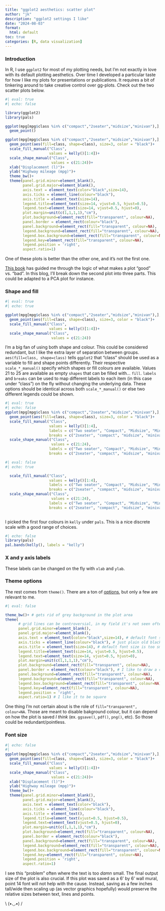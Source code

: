 ```yaml
---
title: "ggplot2 aesthetics: scatter plot"
author: "jk"
description: "ggplot2 settings I like"
date: "2024-08-03"
format: 
  html: default
toc: true
categories: [R, data visualization]
---
```


### Introduction

In R, I use `ggplot2` for most of my plotting needs, but
I'm not exactly in love with its default plotting aesthetics. Over time I developed a particular taste for how I like my plots for presentations or publications. It requires a bit of tinkering around to take creative control over gg-plots. Check out the two scatter plots below.

```r
#| eval: true
#| echo: false

library(ggplot2)
library(pals)

ggplot(mpg[mpg$class %in% c("compact","2seater","midsize","minivan"),], aes(displ, hwy, colour = class)) + 
  geom_point()

ggplot(mpg[mpg$class %in% c("compact","2seater","midsize","minivan"),], aes(displ, hwy))+
  geom_point(aes(fill=class, shape=class), size=3, color = "black")+
  scale_fill_manual("Class",
                    values = kelly()[1:4])+
  scale_shape_manual("Class",
                     values = c(21:24))+
  xlab("Displacement (l)")+
  ylab("Highway mileage (mpg)")+
  theme_bw()+
  theme(panel.grid.minor=element_blank(),
        panel.grid.major=element_blank(),
        axis.text = element_text(color="black",size=14),
        axis.ticks = element_line(colour="black"),
        axis.title = element_text(size=14),
        legend.title=element_text(size=14, vjust=0.5, hjust=0.5),
        legend.text=element_text(size=14, vjust=0.5, hjust=0),
        plot.margin=unit(c(1,1,1,1),"cm"),
        plot.background=element_rect(fill="transparent", colour=NA),
        panel.border = element_rect(colour="black"),
        panel.background=element_rect(fill="transparent", colour=NA),
        legend.background=element_rect(fill="transparent", colour=NA),
        legend.box.background=element_rect(fill="transparent", colour=NA),
        legend.key=element_rect(fill="transparent", colour=NA),
        legend.position = 'right',
        aspect.ratio=1)
```

One of these plots is better than the other one, and it's not the first one. 

[This book](https://clauswilke.com/dataviz/) has guided me through the logic of what makes a plot "good" vs. "bad". In this blog, I'll break down the second plot into three parts. This could be adapted to a PCA plot for instance.

### Shape and fill

```r
#| eval: true
#| echo: true

ggplot(mpg[mpg$class %in% c("compact","2seater","midsize","minivan"),], aes(displ, hwy))+
  geom_point(aes(fill=class, shape=class), size=3, color = "black")+
  scale_fill_manual("Class",
                    values = kelly()[1:4])+
  scale_shape_manual("Class",
                     values = c(21:24))
```

I'm a big fan of using both shape and colour. This could be considered redundant, but I like the extra layer of separation between groups. `aes(fill=class, shape=class)` tells `ggplot2` that "class" should be used as a variable to fill and shape points differently. Their respective `scale_*_manual()` specify which shapes or fill colours are available. Values 21 to 25 are available as empty `shapes` that can be filled with... `fill`. `labels` and `breaks` can be used to map different labels to each item (in this case under "class") on the fly without changing the underlying data. These options should be identical across both `scale_*_manual()` or else two different legends could be shown.


```r
#| eval: true
#| echo: false
ggplot(mpg[mpg$class %in% c("compact","2seater","midsize","minivan"),], aes(displ, hwy))+
  geom_point(aes(fill=class, shape=class), size=3, color = "black")+
  scale_fill_manual("Class",
                    values = kelly()[1:4],
                    labels = c("Two seater", "Compact", "Midsize", "Minivan"),
                    breaks = c("2seater", "compact", "midsize", "minivan"))+
  scale_shape_manual("Class",
                     values = c(21:24),
                    labels = c("Two seater", "Compact", "Midsize", "Minivan"),
                    breaks = c("2seater", "compact", "midsize", "minivan"))
```

```r
#| eval: false
#| echo: true

  scale_fill_manual("Class",
                    values = kelly()[1:4],
                    labels = c("Two seater", "Compact", "Midsize", "Minivan"),
                    breaks = c("2seater", "compact", "midsize", "minivan"))+
  scale_shape_manual("Class",
                     values = c(21:24),
                    labels = c("Two seater", "Compact", "Midsize", "Minivan"),
                    breaks = c("2seater", "compact", "midsize", "minivan"))
  
```


I picked the first four colours in `kelly` under `pals`. This is a nice discrete scale with a good range of choices.

```r
#| echo: false
library(pals)
pal.bands(kelly(), labels = "kelly")
```

### X and y axis labels

These labels can be changed on the fly with `xlab` and `ylab`. 

### Theme options

The rest comes from `theme()`. There are a ton of [options](https://ggplot2.tidyverse.org/reference/theme.html), but only a few are relevant to me. 

```r
#| eval: false

theme_bw()+ # gets rid of grey background in the plot area
theme(
      # grid lines can be controversial, in my field it's not seen often
      panel.grid.minor=element_blank(), 
      panel.grid.major=element_blank(),
      axis.text = element_text(color="black",size=14), # default font size is too small
      axis.ticks = element_line(colour="black"), # just plain old black please
      axis.title = element_text(size=14), # default font size is too small
      legend.title=element_text(size=14, vjust=0.5, hjust=0.5),
      legend.text=element_text(size=14, vjust=0.5, hjust=0),
      plot.margin=unit(c(1,1,1,1),"cm"),
      plot.background=element_rect(fill="transparent", colour=NA),
      panel.border = element_rect(colour="black"), # I like to draw a crisp border
      panel.background=element_rect(fill="transparent", colour=NA),
      legend.background=element_rect(fill="transparent", colour=NA),
      legend.box.background=element_rect(fill="transparent", colour=NA),
      legend.key=element_rect(fill="transparent", colour=NA),
      legend.position = 'right',
      aspect.ratio=1) # I like it to be square
```

One thing I'm not certain about is the role of `fill="transparent", colour=NA`. Those are meant to disable bakground colour, but it can depend on how the plot is saved *I think* (ex. `ggsave()`, `pdf()`, `png()`, etc). So those could be redundant/pointless. 

### Font size

```r
#| echo: false
#| 
ggplot(mpg[mpg$class %in% c("compact","2seater","midsize","minivan"),], aes(displ, hwy))+
  geom_point(aes(fill=class, shape=class), size=3, color = "black")+
  scale_fill_manual("Class",
                    values = kelly()[1:4])+
  scale_shape_manual("Class",
                     values = c(21:24))+
  xlab("Displacement (l)")+
  ylab("Highway mileage (mpg)")+
  theme_bw()+
  theme(panel.grid.minor=element_blank(),
        panel.grid.major=element_blank(),
        axis.text = element_text(color="black"),
        axis.ticks = element_line(colour="black"),
        axis.title = element_text(),
        legend.title=element_text(vjust=0.5, hjust=0.5),
        legend.text=element_text(vjust=0.5, hjust=0),
        plot.margin=unit(c(1,1,1,1),"cm"),
        plot.background=element_rect(fill="transparent", colour=NA),
        panel.border = element_rect(colour="black"),
        panel.background=element_rect(fill="transparent", colour=NA),
        legend.background=element_rect(fill="transparent", colour=NA),
        legend.box.background=element_rect(fill="transparent", colour=NA),
        legend.key=element_rect(fill="transparent", colour=NA),
        legend.position = 'right',
        aspect.ratio=1)

```

I see this "problem" often where the text is too *damn* small. The final output size of the plot is also crucial. If this plot was saved as a 6' by 6' wall mural, point 14 font will not help with the cause. Instead, saving as a few inches tall/wide then scaling up (as vector graphics hopefully) would preserve the relative sizes between text, lines and points.

::: center
\\ (•◡•) /
:::
